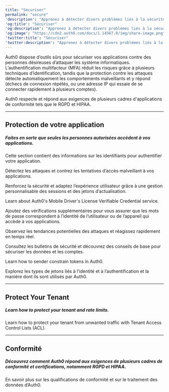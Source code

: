 ---
title: "Sécuriser"
permalink: "secure"
'description': "Apprenez à détecter divers problèmes liés à la sécurité, comme la gestion des jetons, la prévention des attaques de sécurité, les listes d’accès, la protection des données et les bulletins de sécurité Auth0."
'og:title': "Sécuriser"
'og:description': "Apprenez à détecter divers problèmes liés à la sécurité, comme la gestion des jetons, la prévention des attaques de sécurité, les listes d’accès, la protection des données et les bulletins de sécurité Auth0."
'og:image': "https://cdn2.auth0.com/docs/1.14567.0/img/share-image.png"
'twitter:title': "Sécuriser"
'twitter:description': "Apprenez à détecter divers problèmes liés à la sécurité, comme la gestion des jetons, la prévention des attaques de sécurité, les listes d’accès, la protection des données et les bulletins de sécurité Auth0."
---


<AuthDocsPipeline activeId="authenticate"/>

Auth0 dispose d’outils sûrs pour sécuriser vos applications contre des personnes désireuses d’attaquer les système informatiques. L’authentification multifacteur (MFA) réduit les risques grâce à plusieurs techniques d’identification, tandis que la protection contre les attaques détecte automatiquement les comportements malveillants et y répond (échecs de connexion répétés, ou une adresse IP qui essaie de se connecter rapidement à plusieurs comptes).

Auth0 respecte et répond aux exigences de plusieurs cadres d'applications de conformité tels que le RGPD et HIPAA.

---

## Protection de votre application

##### Faites en sorte que seules les personnes autorisées accèdent à vos applications.

<Card title="Authentifiants d’application" href="/docs/docs/fr-ca/secure/application-credentials">

Cette section contient des informations sur les identifiants pour authentifier votre application.

</Card>

<Card title="Protection contre les attaques" href="/docs/docs/fr-ca/secure/attack-protection">

Détectez les attaques et contrez les tentatives d’accès malveillant à vos applications.

</Card>

<Card title="Protection continue des sessions" href="/docs/docs/fr-ca/secure/continuous-session-protection">

Renforcez la sécurité et adaptez l’expérience utilisateur grâce à une gestion personnalisable des sessions et des jetons d’actualisation.

</Card>

<Card title="Auth0’s Mobile Driver's License Verification Service" href="/docs/docs/fr-ca/secure/mdl-verification">

Learn about Auth0's Mobile Driver's License Verifiable Credential service.

</Card>

<Card title="Authentification multifacteur (MFA)" href="/docs/docs/fr-ca/secure/multi-factor-authentication">

Ajoutez des vérifications supplémentaires pour vous assurer que les mots de passe correspondent à l’identité de l’utilisateur ou de l’appareil qui accède à vos applications.

</Card>

<Card title="Centre de sécurité" href="/docs/docs/fr-ca/secure/security-center">

Observez les tendances potentielles des attaques et réagissez rapidement en temps réel.

</Card>

<Card title="Conseils pour la sécurité" href="/docs/docs/fr-ca/secure/security-guidance">

Consultez les bulletins de sécurité et découvrez des conseils de base pour sécuriser les données et les comptes.

</Card>

<Card title="Sender Constraining" href="/docs/docs/fr-ca/secure/sender-constraining">

Learn how to sender constrain tokens in Auth0.

</Card>

<Card title="Jetons" href="/docs/docs/fr-ca/secure/tokens">

Explorez les types de jetons liés à l’identité et à l’authentification et la manière dont ils sont utilisés par Auth0.

</Card>

---

## Protect Your Tenant

##### Learn how to protect your tenant and rate limits.

<Card title="Tenant Access Control List" href="/docs/docs/fr-ca/secure/tenant-access-control-list">

Learn how to protect your tenant from unwanted traffic with Tenant Access Control Lists (ACL).

</Card>

---

## Conformité

##### Découvrez comment Auth0 répond aux exigences de plusieurs cadres de conformité et certifications, notamment RGPD et HIPAA.

<Card title="Confidentialité des données et conformité" href="/docs/docs/fr-ca/secure/data-privacy-and-compliance">

En savoir plus sur les qualifications de conformité et sur le traitement des données d’Auth0.

</Card>

